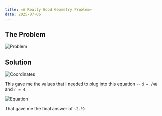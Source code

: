```yaml
---
title: «A Really Good Geometry Problem»
date: 2025-07-06
---
```


## The Problem

<img src="/_static/images/goodGeometryProblem.png" alt="Problem" />

## Solution

<img src="/_static/images/goodGeometryCoordinates.png" alt="Coordinates" />

This gave me the values that I needed to plug into this equation -- `d = √48` and `r = 4`

<img src="/_static/images/goodGeometryEquation.jpg" alt="Equation" />

That gave me the final answer of `~2.89`